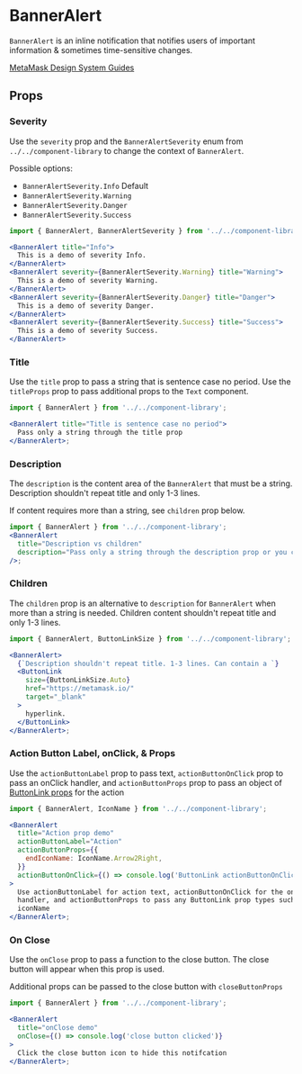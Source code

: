 
# BannerAlert

`BannerAlert` is an inline notification that notifies users of important information & sometimes time-sensitive changes.

[MetaMask Design System Guides](https://www.notion.so/MetaMask-Design-System-Guides-Design-f86ecc914d6b4eb6873a122b83c12940)

<Canvas>
  <Story id="components-componentlibrary-banneralert--default-story" />
</Canvas>

## Props

<ArgsTable of={BannerAlert} />

### Severity

Use the `severity` prop and the `BannerAlertSeverity` enum from `../../component-library` to change the context of `BannerAlert`.

Possible options:

- `BannerAlertSeverity.Info` Default
- `BannerAlertSeverity.Warning`
- `BannerAlertSeverity.Danger`
- `BannerAlertSeverity.Success`

<Canvas>
  <Story id="components-componentlibrary-banneralert--severity-story" />
</Canvas>

```jsx
import { BannerAlert, BannerAlertSeverity } from '../../component-library';

<BannerAlert title="Info">
  This is a demo of severity Info.
</BannerAlert>
<BannerAlert severity={BannerAlertSeverity.Warning} title="Warning">
  This is a demo of severity Warning.
</BannerAlert>
<BannerAlert severity={BannerAlertSeverity.Danger} title="Danger">
  This is a demo of severity Danger.
</BannerAlert>
<BannerAlert severity={BannerAlertSeverity.Success} title="Success">
  This is a demo of severity Success.
</BannerAlert>
```

### Title

Use the `title` prop to pass a string that is sentence case no period. Use the `titleProps` prop to pass additional props to the `Text` component.

<Canvas>
  <Story id="components-componentlibrary-banneralert--title" />
</Canvas>

```jsx
import { BannerAlert } from '../../component-library';

<BannerAlert title="Title is sentence case no period">
  Pass only a string through the title prop
</BannerAlert>;
```

### Description

The `description` is the content area of the `BannerAlert` that must be a string. Description shouldn't repeat title and only 1-3 lines.

If content requires more than a string, see `children` prop below.

<Canvas>
  <Story id="components-componentlibrary-banneralert--description" />
</Canvas>

```jsx
import { BannerAlert } from '../../component-library';
<BannerAlert
  title="Description vs children"
  description="Pass only a string through the description prop or you can use children if the contents require more"
/>;
```

### Children

The `children` prop is an alternative to `description` for `BannerAlert` when more than a string is needed. Children content shouldn't repeat title and only 1-3 lines.

<Canvas>
  <Story id="components-componentlibrary-banneralert--children" />
</Canvas>

```jsx
import { BannerAlert, ButtonLinkSize } from '../../component-library';

<BannerAlert>
  {`Description shouldn't repeat title. 1-3 lines. Can contain a `}
  <ButtonLink
    size={ButtonLinkSize.Auto}
    href="https://metamask.io/"
    target="_blank"
  >
    hyperlink.
  </ButtonLink>
</BannerAlert>;
```

### Action Button Label, onClick, & Props

Use the `actionButtonLabel` prop to pass text, `actionButtonOnClick` prop to pass an onClick handler, and `actionButtonProps` prop to pass an object of [ButtonLink props](/docs/components-componentlibrary-buttonlink--default-story) for the action

<Canvas>
  <Story id="components-componentlibrary-banneralert--action-button" />
</Canvas>

```jsx
import { BannerAlert, IconName } from '../../component-library';

<BannerAlert
  title="Action prop demo"
  actionButtonLabel="Action"
  actionButtonProps={{
    endIconName: IconName.Arrow2Right,
  }}
  actionButtonOnClick={() => console.log('ButtonLink actionButtonOnClick demo')}
>
  Use actionButtonLabel for action text, actionButtonOnClick for the onClick
  handler, and actionButtonProps to pass any ButtonLink prop types such as
  iconName
</BannerAlert>;
```

### On Close

Use the `onClose` prop to pass a function to the close button. The close button will appear when this prop is used.

Additional props can be passed to the close button with `closeButtonProps`

<Canvas>
  <Story id="components-componentlibrary-banneralert--on-close" />
</Canvas>

```jsx
import { BannerAlert } from '../../component-library';

<BannerAlert
  title="onClose demo"
  onClose={() => console.log('close button clicked')}
>
  Click the close button icon to hide this notifcation
</BannerAlert>;
```
